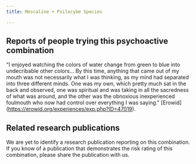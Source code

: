 ---
title: Mescaline + Psilocybe Species

---

## Reports of people trying this psychoactive combination

"I enjoyed watching the colors of water change from green to blue into undecribable other colors... By this time, anything that came out of my mouth was not necessarily what I was thinking, as my mind had separated into three different minds. One was my own, which pretty much sat in the back and observed, one was spiritual and was taking in all the sacredness of what was around, and the other was the obnoxious inexperienced foulmouth who now had control over everything I was saying." [Erowid] (https://erowid.org/experiences/exp.php?ID=47019).

## Related research publications

We are yet to identify a research publication reporting on this combination. If you know of a publication that demonstrates the risk rating of this combination, please share the publication with us.



